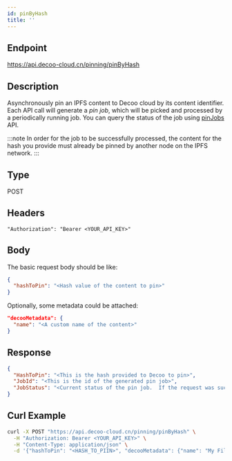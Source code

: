 ```yaml
---
id: pinByHash
title: ''
---
```


## Endpoint
https://api.decoo-cloud.cn/pinning/pinByHash

## Description
Asynchronously pin an IPFS content to Decoo cloud by its content identifier. Each API call will generate a *pin job*, which will be picked and processed by a periodically running job. You can query the status of the job using [pinJobs](pinning/pin-jobs.mdx) API.


:::note
In order for the job to be successfully processed, the content for the hash you provide must already be pinned by another node on the IPFS network.
:::

## Type
POST

## Headers
```
"Authorization": "Bearer <YOUR_API_KEY>"
```

## Body

The basic request body should be like:
```json
{
  "hashToPin": "<Hash value of the content to pin>"
}
```

Optionally, some metadata could be attached:
```json
"decooMetadata": {
  "name": "<A custom name of the content>"
}
```

## Response
```json
{
  "HashToPin": "<This is the hash provided to Decoo to pin>",
  "JobId": "<This is the id of the generated pin job>",
  "JobStatus": "<Current status of the pin job.  If the request was successful, the status should be 'queued'>"
}
```

## Curl Example
```sh
curl -X POST "https://api.decoo-cloud.cn/pinning/pinByHash" \
  -H "Authorization: Bearer <YOUR_API_KEY>" \
  -H "Content-Type: application/json" \
  -d '{"hashToPin": "<HASH_TO_PIIN>", "decooMetadata": {"name": "My File"}}'
```

